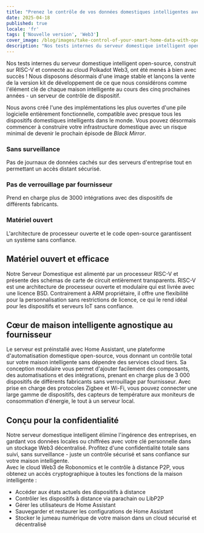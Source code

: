 ```yaml
---
title: "Prenez le contrôle de vos données domestiques intelligentes avec un serveur domestique open-source sur processeur RISC-V et connectivité Web3."
date: 2025-04-18
published: true
locale: 'fr'
tags: ['Nouvelle version', 'Web3']
cover_image: /blog/images/take-control-of-your-smart-home-data-with-open/cover.webp
description: "Nos tests internes du serveur domestique intelligent open-source, construit sur RISC-V et connecté au cloud Polkadot Web3, ont été menés à bien avec succès ! Nous disposons désormais d'une image stable et lançons la vente de la version kit de développement de ce que nous considérons comme l'élément clé de chaque maison intelligente au cours des cinq prochaines années - un serveur de contrôle de dispositif."
---  
```


Nos tests internes du serveur domestique intelligent open-source, construit sur RISC-V et connecté au cloud Polkadot Web3, ont été menés à bien avec succès ! Nous disposons désormais d'une image stable et lançons la vente de la version kit de développement de ce que nous considérons comme l'élément clé de chaque maison intelligente au cours des cinq prochaines années - un serveur de contrôle de dispositif.
   
Nous avons créé l'une des implémentations les plus ouvertes d'une pile logicielle entièrement fonctionnelle, compatible avec presque tous les dispositifs domestiques intelligents dans le monde. Vous pouvez désormais commencer à construire votre infrastructure domestique avec un risque minimal de devenir le prochain épisode de *Black Mirror*.
   
### Sans surveillance   
Pas de journaux de données cachés sur des serveurs d'entreprise tout en permettant un accès distant sécurisé.   

### Pas de verrouillage par fournisseur   
Prend en charge plus de 3000 intégrations avec des dispositifs de différents fabricants.   

### Matériel ouvert   
L'architecture de processeur ouverte et le code open-source garantissent un système sans confiance.   

## Matériel ouvert et efficace   
Notre Serveur Domestique est alimenté par un processeur RISC-V et présente des schémas de carte de circuit entièrement transparents. RISC-V est une architecture de processeur ouverte et modulaire qui est livrée avec une licence BSD. Contrairement à ARM propriétaire, il offre une flexibilité pour la personnalisation sans restrictions de licence, ce qui le rend idéal pour les dispositifs et serveurs IoT sans confiance.   

## Cœur de maison intelligente agnostique au fournisseur   
Le serveur est préinstallé avec Home Assistant, une plateforme d'automatisation domestique open-source, vous donnant un contrôle total sur votre maison intelligente sans dépendre des services cloud tiers. Sa conception modulaire vous permet d'ajouter facilement des composants, des automatisations et des intégrations, prenant en charge plus de 3 000 dispositifs de différents fabricants sans verrouillage par fournisseur. Avec
prise en charge des protocoles Zigbee et Wi-Fi, vous pouvez connecter une large gamme de dispositifs, des capteurs de température aux moniteurs de consommation d'énergie, le tout à un serveur local.  

## Conçu pour la confidentialité   
Notre serveur domestique intelligent élimine l'ingérence des entreprises, en gardant vos données locales ou chiffrées avec votre clé personnelle dans un stockage Web3 décentralisé. Profitez d'une confidentialité totale sans suivi, sans surveillance - juste un contrôle sécurisé et sans confiance sur votre maison intelligente.   
Avec le cloud Web3 de Robonomics et le contrôle à distance P2P, vous obtenez un accès cryptographique à toutes les fonctions de la maison intelligente :   

- Accéder aux états actuels des dispositifs à distance   
- Contrôler les dispositifs à distance via parachain ou LibP2P   
- Gérer les utilisateurs de Home Assistant   
- Sauvegarder et restaurer les configurations de Home Assistant   
- Stocker le jumeau numérique de votre maison dans un cloud sécurisé et décentralisé  